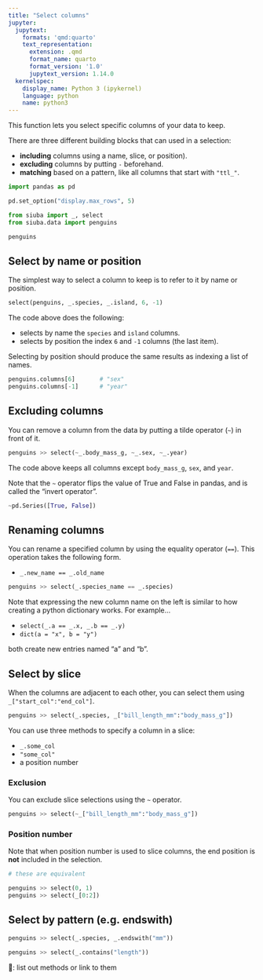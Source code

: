 ```yaml
---
title: "Select columns"
jupyter:
  jupytext:
    formats: 'qmd:quarto'
    text_representation:
      extension: .qmd
      format_name: quarto
      format_version: '1.0'
      jupytext_version: 1.14.0
  kernelspec:
    display_name: Python 3 (ipykernel)
    language: python
    name: python3
---
```


This function lets you select specific columns of your data to keep.

There are three different building blocks that can used in a selection:

* **including** columns using a name, slice, or position).
* **excluding** columns by putting `-` beforehand.
* **matching** based on a pattern, like all columns that start with `"ttl_"`.

```python
import pandas as pd

pd.set_option("display.max_rows", 5)

from siuba import _, select
from siuba.data import penguins

penguins
```

## Select by name or position

The simplest way to select a column to keep is to refer to it by name or position.

```python
select(penguins, _.species, _.island, 6, -1)
```

The code above does the following:

* selects by name the `species` and `island` columns.
* selects by position the index `6` and `-1` columns (the last item).

Selecting by position should produce the same results as indexing a list of names.

```python
penguins.columns[6]       # "sex"
penguins.columns[-1]      # "year"
```

## Excluding columns

You can remove a column from the data by putting a tilde operator (`~`) in front of it.

```python
penguins >> select(~_.body_mass_g, ~_.sex, ~_.year)
```

The code above keeps all columns except `body_mass_g`, `sex`, and `year`.

Note that the `~` operator flips the value of True and False in pandas, and is called the "invert operator".

```python
~pd.Series([True, False])
```

## Renaming columns

You can rename a specified column by using the equality operator (`==`).
This operation takes the following form.

* `_.new_name == _.old_name`

```python
penguins >> select(_.species_name == _.species)
```

Note that expressing the new column name on the left is similar to how creating a python dictionary works. For example...

* `select(_.a == _.x, _.b == _.y)`
* `dict(a = "x", b = "y")`

both create new entries named "a" and "b".

## Select by slice

When the columns are adjacent to each other, you can select them using `_["start_col":"end_col"]`.

```python
penguins >> select(_.species, _["bill_length_mm":"body_mass_g"])
```

You can use three methods to specify a column in a slice:

* `_.some_col`
* `"some_col"`
* a position number

### Exclusion

You can exclude slice selections using the `~` operator.

```python
penguins >> select(~_["bill_length_mm":"body_mass_g"])
```

### Position number

Note that when position number is used to slice columns, the end position is **not** included in the selection.

```python
# these are equivalent

penguins >> select(0, 1)
penguins >> select(_[0:2])
```

## Select by pattern (e.g. endswith)

```python
penguins >> select(_.species, _.endswith("mm"))
```

```python
penguins >> select(_.contains("length"))
```

🚧: list out methods or link to them
